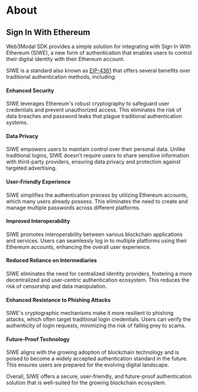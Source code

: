 # About

## Sign In With Ethereum

Web3Modal SDK provides a simple solution for integrating with Sign In With Ethereum (SIWE), a new form of authentication that enables users to control their digital identity with their Ethereum account.

SIWE is a standard also known as [EIP-4361](https://docs.login.xyz/general-information/siwe-overview/eip-4361) that offers several benefits over traditional authentication methods, including:

#### Enhanced Security
SIWE leverages Ethereum's robust cryptography to safeguard user credentials and prevent unauthorized access. This eliminates the risk of data breaches and password leaks that plague traditional authentication systems.

#### Data Privacy
SIWE empowers users to maintain control over their personal data. Unlike traditional logins, SIWE doesn't require users to share sensitive information with third-party providers, ensuring data privacy and protection against targeted advertising.

#### User-Friendly Experience
SIWE simplifies the authentication process by utilizing Ethereum accounts, which many users already possess. This eliminates the need to create and manage multiple passwords across different platforms.

#### Improved Interoperability
SIWE promotes interoperability between various blockchain applications and services. Users can seamlessly log in to multiple platforms using their Ethereum accounts, enhancing the overall user experience.

#### Reduced Reliance on Intermediaries
SIWE eliminates the need for centralized identity providers, fostering a more decentralized and user-centric authentication ecosystem. This reduces the risk of censorship and data manipulation.

#### Enhanced Resistance to Phishing Attacks
SIWE's cryptographic mechanisms make it more resilient to phishing attacks, which often target traditional login credentials. Users can verify the authenticity of login requests, minimizing the risk of falling prey to scams.

#### Future-Proof Technology
SIWE aligns with the growing adoption of blockchain technology and is poised to become a widely accepted authentication standard in the future. This ensures users are prepared for the evolving digital landscape.

Overall, SIWE offers a secure, user-friendly, and future-proof authentication solution that is well-suited for the growing blockchain ecosystem.

